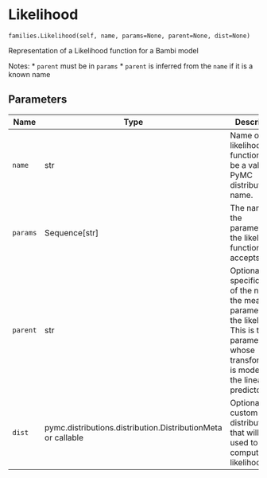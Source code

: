 # Likelihood { #bambi.Likelihood }

`families.Likelihood(self, name, params=None, parent=None, dist=None)`

Representation of a Likelihood function for a Bambi model

Notes:
* `parent` must be in `params`
* `parent` is inferred from the `name` if it is a known name

## Parameters

| Name     | Type                                                         | Description                                                                                                                                                | Default    |
|----------|--------------------------------------------------------------|------------------------------------------------------------------------------------------------------------------------------------------------------------|------------|
| `name`   | str                                                          | Name of the likelihood function. Must be a valid PyMC distribution name.                                                                                   | _required_ |
| `params` | Sequence\[str\]                                              | The name of the parameters the likelihood function accepts.                                                                                                | `None`     |
| `parent` | str                                                          | Optional specification of the name of the mean parameter in the likelihood. This is the parameter whose transformation is modeled by the linear predictor. | `None`     |
| `dist`   | pymc.distributions.distribution.DistributionMeta or callable | Optional custom PyMC distribution that will be used to compute the likelihood.                                                                             | `None`     |